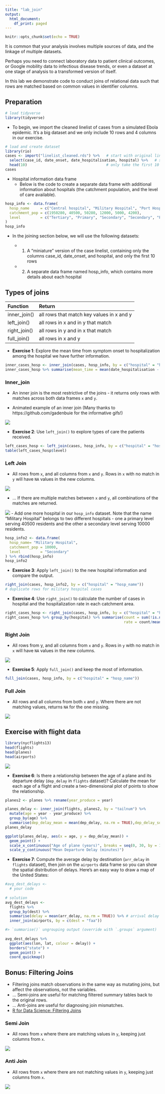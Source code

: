 ```yaml
---
title: "lab_join"
output:
  html_document:
    df_print: paged
---
```


```r
knitr::opts_chunk$set(echo = TRUE)
```


It is common that your analysis involves multiple sources of data, and the linkage of multiple datasets. 

Perhaps you need to connect laboratory data to patient clinical outcomes, or Google mobility data to infectious disease trends, or even a dataset at one stage of analysis to a transformed version of itself.

In this lab we demonstrate code to conduct joins of relational data such that rows are matched based on common values in identifier columns.


## Preparation

```r
# load tidyverse
library(tidyverse)
```

- To begin, we import the cleaned linelist of cases from a simulated Ebola epidemic. It's a big dataset and we only include 10 rows and 4 columns in our exercise.

```r
# load and create dataset
library(rio)
cases <- import("linelist_cleaned.rds") %>%   # start with original linelist
  select(case_id, date_onset, date_hospitalisation, hospital) %>%   # select columns
  head(10)                                    # only take the first 10 rows
cases
```

- Hospital information data frame
  - Below is the code to create a separate data frame with additional information about hospitals (the catchment population, and the level of care available). 
  

```r
hosp_info <- data.frame(
  hosp_name     = c("Central hospital", "Military Hospital", "Port Hospital", "St. Mark's Maternity Hospital (SMMH)", "Ignace Hospital", "Sisters Hospital"),
  catchment_pop = c(1950280, 40500, 50280, 12000, 5000, 4200),
  level         = c("Tertiary", "Primary", "Secondary", "Secondary", "Primary", "Primary")
)
hosp_info
```

- In the joining section below, we will use the following datasets:

  - 1. A “miniature” version of the case linelist, containing only the columns case_id, date_onset, and hospital, and only the first 10 rows

  - 2. A separate data frame named hosp_info, which contains more details about each hospital


## Types of joins

|Function    |Return              |
|:-----------|:-------------------|
|inner_join()|all rows that match key values in x and y|
|left_join() |all rows in x and in y that match|
|right_join()|all rows in y and in x that match|
|full_join() |all rows in x and y|


- **Exercise 1**: Explore the mean time from symptom onset to hospitalization among the hospital we have further information.

```r
inner_cases_hosp <- inner_join(cases, hosp_info, by = c("hospital" = "hosp_name"))
inner_cases_hosp %>% summarise(mean_time = mean(date_hospitalisation - date_onset))
```


### Inner_join

- An inner join is the most restrictive of the joins - it returns only rows with matches across both data frames `x` and `y`.

- Animated example of an inner join (Many thanks to https://github.com/gadenbuie for the informative gifs!)

![](images/inner-join.gif)

- **Exercise 2**: Use `left_join()` to explore types of care the patients received.

```r
left_cases_hosp <- left_join(cases, hosp_info, by = c("hospital" = "hosp_name"))
table(left_cases_hosp$level)
```


### Left Join

- All rows from `x`, and all columns from `x` and `y`. Rows in `x` with no match in `y` will have `NA` values in the new columns.

![](images/left-join.gif)

- ... If there are multiple matches between `x` and `y`, all combinations of the matches are returned.

![](images/left-join-extra.gif)
- Add one more hospital in our `hosp_info` dataset. Note that the name “Military Hospital” belongs to two different hospitals - one a primary level serving 40500 residents and the other a secondary level serving 10000 residents.

```r
hosp_info2 <- data.frame(
  hosp_name= "Military Hospital",
  catchment_pop = 10000,
  level         = "Secondary"
) %>% rbind(hosp_info)
hosp_info2
```

- **Exercise 3**: Apply `left_join()` to the new hospital information and compare the output.

```r
right_join(cases, hosp_info2, by = c("hospital" = "hosp_name"))
# duplicate rows for military hospital cases
```


- **Exercise 4**: Use `right_join()` to calculate the number of cases in hospital and the hospitalization rate in each catchment area.

```r
right_cases_hosp <- right_join(cases, hosp_info, by = c("hospital" = "hosp_name"))
right_cases_hosp %>% group_by(hospital) %>% summarise(count = sum(!is.na(case_id)),
                                                      rate = count/mean(catchment_pop))
```


### Right Join

- All rows from y, and all columns from `x` and `y`. Rows in `y` with no match in `x` will have `NA` values in the new columns.

![](images/right-join.gif)


- **Exercise 5**: Apply `full_join()` and keep the most of information.

```r
full_join(cases, hosp_info, by = c("hospital" = "hosp_name"))
```


### Full Join

- All rows and all columns from both `x` and `y`. Where there are not matching values, returns `NA` for the one missing.

![](images/full-join.gif)



## Exercise with flight data

```r
library(nycflights13)
head(flights)
head(planes)
head(airports)
```

![](images/relational-nycflights.png)

- **Exercise 6**: Is there a relationship between the age of a plane and its departure delay (`dep_delay` in `flights` dataset)? Calculate the mean for each age of a flight and create a two-dimensional plot of points to show the relationship.

```r
planes2 <- planes %>% rename(year_produce = year)

planes_delay <- inner_join(flights, planes2, by = "tailnum") %>% 
  mutate(age = year - year_produce) %>%
  group_by(age) %>%
  summarise(dep_delay_mean = mean(dep_delay, na.rm = TRUE),dep_delay_sd = sd(dep_delay, na.rm = TRUE))
planes_delay

ggplot(planes_delay, aes(x = age, y = dep_delay_mean)) +
  geom_point() +
  scale_x_continuous("Age of plane (years)", breaks = seq(0, 30, by = 10)) +
  scale_y_continuous("Mean Departure Delay (minutes)")
```


- **Exercise 7**: Compute the average delay by destination (`arr_delay` in `flights` dataset), then join on the `airports` data frame so you can show the spatial distribution of delays. Here’s an easy way to draw a map of the United States:

```r
#avg_dest_delays <- 
  # your code
  
# solution
avg_dest_delays <-
  flights %>%
  group_by(dest) %>%
  summarise(delay = mean(arr_delay, na.rm = TRUE)) %>% # arrival delay NA's are cancelled flights
  inner_join(airports, by = c(dest = "faa"))

#> `summarise()` ungrouping output (override with `.groups` argument)
  
avg_dest_delays %>%
  ggplot(aes(lon, lat, colour = delay)) +
  borders("state") +
  geom_point() +
  coord_quickmap()
```


## Bonus: Filtering Joins

- Filtering joins match observations in the same way as mutating joins, but affect the observations, not the variables.
- ... Semi-joins are useful for matching filtered summary tables back to the original rows.
- ... Anti-joins are useful for diagnosing join mismatches.  
- [R for Data Science: Filtering Joins](http://r4ds.had.co.nz/relational-data.html#filtering-joins)

### Semi Join

- All rows from `x` where there are matching values in `y`, keeping just columns from `x`.

![](images/semi-join.gif)

### Anti Join

- All rows from `x` where there are not matching values in `y`, keeping just columns from `x`.

![](images/anti-join.gif)
